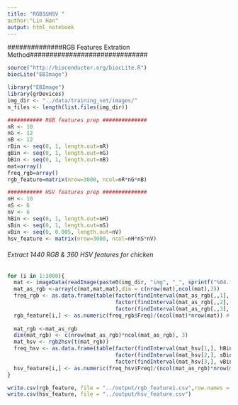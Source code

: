 ```yaml
---
title: "RGB1&HSV "
author:"Lin Han"
output: html_notebook
---
```


##############RGB Features Extration Method##############################
```r
source("http://bioconductor.org/biocLite.R")
biocLite("EBImage")
```

```r
library("EBImage")
library(grDevices)
img_dir <- "../data/training_set/images/"
n_files <- length(list.files(img_dir))
```

```r
########### RGB features prep ##############
nR <- 10
nG <- 12
nB <- 12 
rBin <- seq(0, 1, length.out=nR)
gBin <- seq(0, 1, length.out=nG)
bBin <- seq(0, 1, length.out=nB)
mat=array()
freq_rgb=array()
rgb_feature=matrix(nrow=3000, ncol=nR*nG*nB)
```

```r
########### HSV features prep ##############
nH <- 10
nS <- 6
nV <- 6
hBin <- seq(0, 1, length.out=nH)
sBin <- seq(0, 1, length.out=nS)
vBin <- seq(0, 0.005, length.out=nV) 
hsv_feature <- matrix(nrow=3000, ncol=nH*nS*nV)
```


###### Extract 1440 RGB & 360 HSV features for chicken #########
```r
for (i in 1:3000){
  mat <- imageData(readImage(paste0(img_dir, "img", "_", sprintf("%04.f",i), ".jpg")))
  mat_as_rgb <-array(c(mat,mat,mat),dim = c(nrow(mat),ncol(mat),3))
  freq_rgb <- as.data.frame(table(factor(findInterval(mat_as_rgb[,,1], rBin), levels=1:nR), 
                                  factor(findInterval(mat_as_rgb[,,2], gBin), levels=1:nG),
                                  factor(findInterval(mat_as_rgb[,,3], bBin), levels=1:nB)))
  rgb_feature[i,] <- as.numeric(freq_rgb$Freq)/(ncol(mat)*nrow(mat)) # normalization
  
  mat_rgb <-mat_as_rgb
  dim(mat_rgb) <- c(nrow(mat_as_rgb)*ncol(mat_as_rgb), 3)
  mat_hsv <- rgb2hsv(t(mat_rgb))
  freq_hsv <- as.data.frame(table(factor(findInterval(mat_hsv[1,], hBin), levels=1:nH),
                                  factor(findInterval(mat_hsv[2,], sBin), levels=1:nS),
                                  factor(findInterval(mat_hsv[3,], vBin), levels=1:nV)))
  hsv_feature[i,] <- as.numeric(freq_hsv$Freq)/(ncol(mat_as_rgb)*nrow(mat_as_rgb)) # normalization
}

```


```r
write.csv(rgb_feature, file = "../output/rgb_feature1.csv",row.names = FALSE)
write.csv(hsv_feature, file = "../output/hsv_feature.csv")
```
